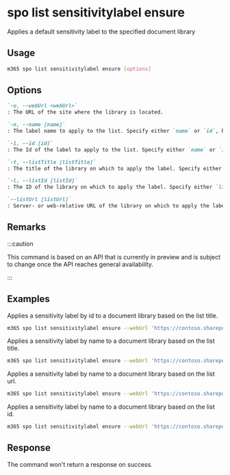 
# spo list sensitivitylabel ensure

Applies a default sensitivity label to the specified document library

## Usage

```sh
m365 spo list sensitivitylabel ensure [options]
```

## Options

```md definition-list
`-u, --webUrl <webUrl>`
: The URL of the site where the library is located.

`-n, --name [name]`
: The label name to apply to the list. Specify either `name` or `id`, but not both.

`-i, --id [id]`
: The Id of the label to apply to the list. Specify either `name` or `id`, but not both.

`-t, --listTitle [listTitle]`
: The title of the library on which to apply the label. Specify either `listTitle`, `listId`, or `listUrl` but not multiple.

`-l, --listId [listId]`
: The ID of the library on which to apply the label. Specify either `listTitle`, `listId`, or `listUrl` but not multiple.

`--listUrl [listUrl]`
: Server- or web-relative URL of the library on which to apply the label. Specify either `listTitle`, `listId`, or `listUrl` but not multiple.
```

<Global />

## Remarks

:::caution

This command is based on an API that is currently in preview and is subject to change once the API reaches general availability.

:::

## Examples

Applies a sensitivity label by id to a document library based on the list title.

```sh
m365 spo list sensitivitylabel ensure --webUrl 'https://contoso.sharepoint.com' --listTitle 'Shared Documents' --id 'Confidential'
```

Applies a sensitivity label by name to a document library based on the list title.

```sh
m365 spo list sensitivitylabel ensure --webUrl 'https://contoso.sharepoint.com' --listTitle 'Shared Documents' --name 'Confidential'
```

Applies a sensitivity label by name to a document library based on the list url.

```sh
m365 spo list sensitivitylabel ensure --webUrl 'https://contoso.sharepoint.com' --listUrl '/Shared Documents' --name 'Confidential'
```

Applies a sensitivity label by name to a document library based on the list id.

```sh
m365 spo list sensitivitylabel ensure --webUrl 'https://contoso.sharepoint.com' --listId 'b4cfa0d9-b3d7-49ae-a0f0-f14ffdd005f7' --name 'Confidential'
```

## Response

The command won't return a response on success.
